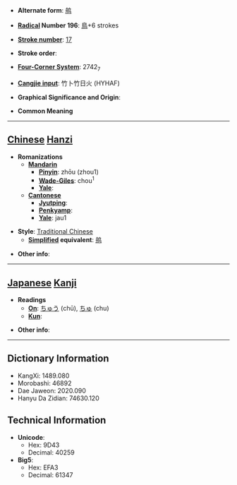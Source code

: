 * '''Alternate form''': [[鸼]]

* '''[[Wiktionary:Chinese radical index| Radical]] Number 196''': [[Wiktionary:Chinese radical index 鳥|鳥]]+6 strokes

* '''[[Wiktionary:Chinese total strokes index|Stroke number]]''': [[Wiktionary:Chinese total strokes index 17|17]]

* '''Stroke order''': 

* '''[[Wiktionary:Chinese four corner index|Four-Corner System]]''': 2742<sub>7</sub>

* '''[[Wiktionary:Chinese Cangjie index|Cangjie input]]''': 竹卜竹日火 (HYHAF)

* '''Graphical Significance and Origin''': 

* '''Common Meaning'''

----

== [[Chinese]] [[Hanzi]] ==

* '''Romanizations'''
** '''[[Mandarin]]'''
*** '''[[Pinyin]]''': zhōu (zhou1)
*** '''[[Wade-Giles]]''': chou<sup>1</sup>
*** '''[[Yale]]''': 
** '''[[Cantonese]]'''
*** '''[[Jyutping]]''':
*** '''[[Penkyamp]]''': 
*** '''[[Yale]]''': jau1

* '''Style''': [[Traditional Chinese]] 
** '''[[Simplified Chinese|Simplified]] equivalent''': [[鸼]]

* '''Other info''': 

----

== [[Japanese]] [[Kanji]] ==

* '''Readings'''
** '''[[On]]''': [[ちゅう]] (chū), [[ちゅ]] (chu)
** '''[[Kun]]''': 

* '''Other info''':  

----

== Dictionary Information ==

* KangXi: 1489.080
* Morobashi: 46892
* Dae Jaweon: 2020.090
* Hanyu Da Zidian: 74630.120

== Technical Information ==

* '''Unicode''':
** Hex: 9D43
** Decimal: 40259
* '''Big5''':
** Hex: EFA3
** Decimal: 61347